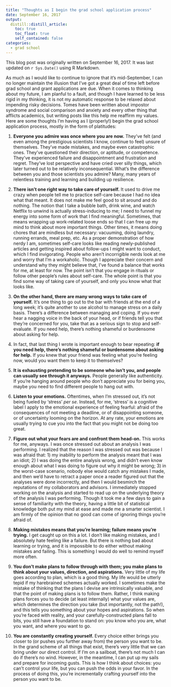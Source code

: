 ```yaml
---
title: "Thoughts as I begin the grad school application process"
date: September 16, 2017
output:
  distill::distill_article:
    toc: true
    toc_float: true
    self_contained: false
categories:
  - grad school
---
```


This blog post was originally written on September 16, 2017. It was last updated on `r Sys.Date()` using R Markdown.

As much as I would like to continue to ignore that it's mid-September, I can no longer maintain the illusion that I've got a great deal of time left before grad school and grant applications are due. When it comes to thinking about my future, I am planful to a fault, and though I have learned to be less rigid in my thinking, it is not my automatic response to be relaxed about impending risky decisions. Tomes have been written about impostor syndrome and social comparison and anxiety and every other thing that afflicts academics, but writing posts like this help me reaffirm my values. Here are some thoughts I'm having as I (properly!) begin the grad school application process, mostly in the form of platitudes:

1.  **Everyone you admire was once where you are now.** They've felt (and even among the prestigious scientists I know, continue to feel) unsure of themselves. They've made mistakes, and maybe even catastrophic ones. They've questioned their direction, or aptitude, or competence. They've experienced failure and disappointment and frustration and regret. They've lost perspective and have cried over silly things, which later turned out to be relatively inconsequential. What's the difference between you and those scientists you admire? Many, many years of relentless training and learning and building up resilience.

2.  **There isn't one right way to take care of yourself.** It used to drive me crazy when people tell me to practice self-care because I had no idea what that meant. It does not make me feel good to sit around and do nothing. The notion that I take a bubble bath, drink wine, and watch Netflix to unwind is actually stress-inducing to me; I need to funnel my energy into some form of work that I find meaningful. Sometimes, that means wrapping up work-related loose ends so that I can free up my mind to think about more important things. Other times, it means doing chores that are mindless but necessary: vacuuming, doing laundry, running errands, meal prep, etc. As a proper demonstration of how nerdy I am, sometimes self-care looks like reading newly-published articles and getting inspired about follow-ups I might want to conduct, which I find invigorating. People who aren't incorrigible nerds look at me and worry that I'm a workaholic. Though I appreciate their concern and understand why they might believe that, I've found a balance that works for me, at least for now. The point isn't that you engage in rituals or follow other people's rules about self-care. The whole point is that you find some way of taking care of yourself, and only you know what that looks like.

3.  **On the other hand, there are many wrong ways to take care of yourself.** It's one thing to go out to the bar with friends at the end of a long week; it's quite another to use alcohol to manage stress on a daily basis. There's a difference between managing and coping. If you ever hear a nagging voice in the back of your head, or if friends tell you that they're concerned for you, take that as a serious sign to stop and self-evaluate. If you need help, there's nothing shameful or burdensome about asking for help.

4.  In fact, that last thing I wrote is important enough to bear repeating: **if you need help, there's nothing shameful or burdensome about asking for help.** If you knew that your friend was feeling what you're feeling now, would you want them to keep it to themselves?

5.  **It is exhausting pretending to be someone who isn't you, and people can usually see through it anyways.** People generally like authenticity. If you're hanging around people who don't appreciate you for being you, maybe you need to find different people to hang out with.

6.  **Listen to your emotions.** Oftentimes, when I'm stressed out, it's not being fueled by 'stress' *per se*. Instead, for me, 'stress' is a cognitive label I apply to the emotional experience of feeling fearful: afraid of the consequences of not meeting a deadline, or of disappointing someone, or of uncertainty looming on the horizon. At any rate, your emotions are usually trying to cue you into the fact that you might not be doing too great.

7.  **Figure out what your fears are and confront them head-on.** This works for me, anyways. I was once stressed out about an analysis I was performing. I realized that the reason I was stressed out was because I was afraid that: 1) my inability to perform the analysis meant that I was an idiot; 2) I was doing the entire analysis wrong, and didn't even know enough about what I was doing to figure out why it might be wrong; 3) in the worst-case scenario, nobody else would catch any mistakes I made, and then we'd have to retract a paper once a reader figured out that the analyses were done incorrectly, and then I would besmirch the reputations of my collaborators and advisors. I immediately stopped working on the analysis and started to read up on the underlying theory of the analysis I was performing. Though it took me a few days to gain a sense of familiarity with the theory, having a little bit of statistical knowledge both put my mind at ease and made me a smarter scientist. I am firmly of the opinion that no good can come of ignoring things you're afraid of.

8.  **Making mistakes means that you're learning; failure means you're trying.** I get caught up on this a lot. I don't like making mistakes, and I absolutely hate feeling like a failure. But there is nothing bad about learning or trying, and it is impossible to do either without making mistakes and failing. This is something I would do well to remind myself more often.

9.  **You don't make plans to follow through with them; you make plans to think about your values, direction, and aspirations.** Very little of my life goes according to plan, which is a good thing. My life would be utterly tepid if my harebrained schemes actually worked. I sometimes make the mistake of thinking that the plans I devise are intrinsically valuable, and that the point of making plans is to follow them. Rather, I think making plans forces you to decide (at least internally) what your values are, which determines the direction you take (but importantly, not the path!), and this tells you something about your hopes and aspirations. So when you're faced with reality, and your carefully-constructed plans fall to bits, you still have a foundation to stand on: you know who you are, what you want, and where you want to go.

10. **You are constantly creating yourself.** Every choice either brings you closer to (or pushes you further away from) the person you want to be. In the grand scheme of all things that exist, there's very little that we can bring under our direct control. If I'm on a sailboat, there's not much I can do if there's no wind. However, in the meantime, I can put up my sails and prepare for incoming gusts. This is how I think about choices: you can't control your life, but you can push the odds in your favor. In the process of doing this, you're incrementally crafting yourself into the person you want to be.
